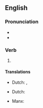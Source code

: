 ==English==

===Pronunciation===
* {{IPA|en|/ʌnˈwɑʊnd/}}
* {{rhymes|en|aʊnd}}

===Verb===
{{head|en|verb form}}

# {{en-past of|unwind}}

====Translations====
{{trans-top|past tense}}
* Dutch: {{t+|nl|wikkelde af}}, {{t+|nl|wikkelden af}}
{{trans-mid}}
{{trans-bottom}}

{{trans-top|past participle}}
* Dutch: {{t+|nl|afgewikkeld}}
{{trans-mid}}
* Manx: {{t|gv|neuhogherit}}
{{trans-bottom}}